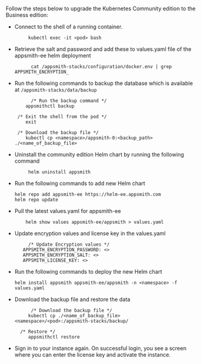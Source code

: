 # 

<HideElements/>

Follow the steps below to upgrade the Kubernetes Community edition to the Business edition:

<ul class="circle"> 
<li> Connect to the shell of a running container.

         kubectl exec -it <pod> bash        

</li>

<li> Retrieve the salt and password and add these to values.yaml file of the appsmith-ee helm deployment

          cat /appsmith-stacks/configuration/docker.env | grep APPSMITH_ENCRYPTION_ 
</li>

<li> Run the following commands to backup the database which is available at <code>/appsmith-stacks/data/backup</code>

          /* Run the backup command */
        appsmithctl backup

     /* Exit the shell from the pod */
        exit

     /* Download the backup file */
        kubectl cp <namespace>/appsmith-0:<backup_path> ./<name_of_backup_file>
</li>
    
<li> Uninstall the community edition Helm chart by running the following command

         helm uninstall appsmith
</li>
<li>Run the following commands to add new Helm chart

    helm repo add appsmith-ee https://helm-ee.appsmith.com
    helm repo update
</li>    
<li>Pull the latest values.yaml for appsmith-ee

        helm show values appsmith-ee/appsmith > values.yaml
</li>
<li>Update encryption values and license key in the values.yaml

         /* Update Encryption values */
       APPSMITH_ENCRYPTION_PASSWORD: <>
       APPSMITH_ENCRYPTION_SALT: <>
       APPSMITH_LICENSE_KEY: <>
</li>
<li>Run the following commands to deploy the new Helm chart

    helm install appsmith appsmith-ee/appsmith -n <namespace> -f values.yaml

 </li>
<li>Download the backup file and restore the data

          /* Download the backup file */
         kubectl cp ./<name_of_backup_file> <namespace>/<pod>:/appsmith-stacks/backup/

      /* Restore */
         appsmithctl restore
</li>

<li> Sign in to your instance again. On successful login, you see a screen where you can enter the license key and activate the instance.
</li>

</ul>
